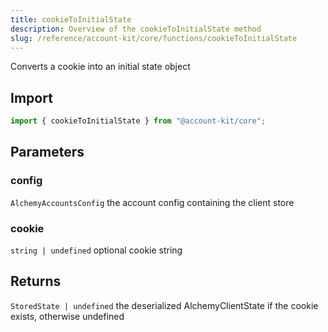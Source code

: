 ```yaml
---
title: cookieToInitialState
description: Overview of the cookieToInitialState method
slug: /reference/account-kit/core/functions/cookieToInitialState
---
```



Converts a cookie into an initial state object

## Import

```ts
import { cookieToInitialState } from "@account-kit/core";
```

## Parameters

### config

`AlchemyAccountsConfig`
the account config containing the client store

### cookie

`string | undefined`
optional cookie string

## Returns

`StoredState | undefined`
the deserialized AlchemyClientState if the cookie exists, otherwise undefined
